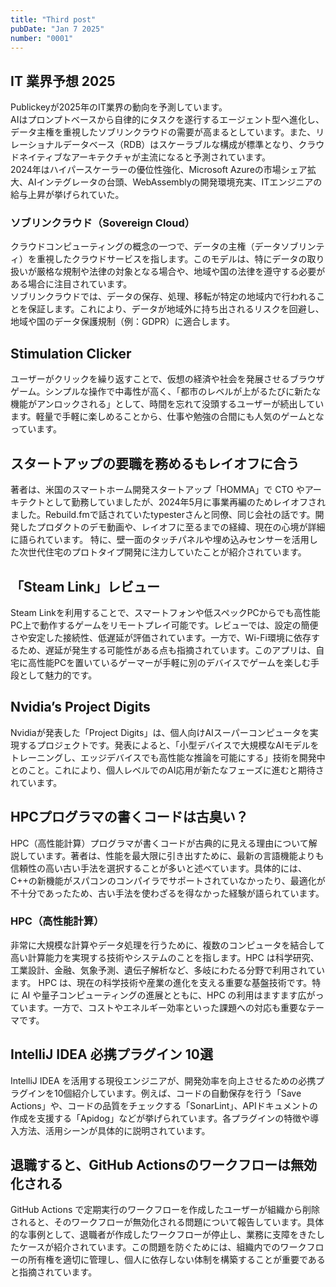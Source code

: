 ```yaml
---
title: "Third post"
pubDate: "Jan 7 2025"
number: "0001"
---
```



## IT 業界予想 2025

Publickeyが2025年のIT業界の動向を予測しています。  
AIはプロンプトベースから自律的にタスクを遂行するエージェント型へ進化し、データ主権を重視したソブリンクラウドの需要が高まるとしています。また、リレーショナルデータベース（RDB）はスケーラブルな構成が標準となり、クラウドネイティブなアーキテクチャが主流になると予測されています。  
2024年はハイパースケーラーの優位性強化、Microsoft Azureの市場シェア拡大、AIインテグレータの台頭、WebAssemblyの開発環境充実、ITエンジニアの給与上昇が挙げられていた。

<QuoteLink
  link="https://www.publickey1.jp/blog/25/publickeyit2025airdb.html"
  text="PublickeyのIT業界予想2025。AIはプロンプトからエージェントへ、ソブリンクラウドに注目、RDBはスケーラブルが基本になるなど"
/>

### ソブリンクラウド（Sovereign Cloud）

クラウドコンピューティングの概念の一つで、データの主権（データソブリンティ）を重視したクラウドサービスを指します。このモデルは、特にデータの取り扱いが厳格な規制や法律の対象となる場合や、地域や国の法律を遵守する必要がある場合に注目されています。  
ソブリンクラウドでは、データの保存、処理、移転が特定の地域内で行われることを保証します。これにより、データが地域外に持ち出されるリスクを回避し、地域や国のデータ保護規制（例：GDPR）に適合します。

## Stimulation Clicker

ユーザーがクリックを繰り返すことで、仮想の経済や社会を発展させるブラウザゲーム。シンプルな操作で中毒性が高く、「都市のレベルが上がるたびに新たな機能がアンロックされる」として、時間を忘れて没頭するユーザーが続出しています。軽量で手軽に楽しめることから、仕事や勉強の合間にも人気のゲームとなっています。

<QuoteLink
  link="https://neal.fun/stimulation-clicker/"
  text="Stimulation Clicker"
/>

## スタートアップの要職を務めるもレイオフに合う

著者は、米国のスマートホーム開発スタートアップ「HOMMA」で CTO やアーキテクトとして勤務していましたが、2024年5月に事業再編のためレイオフされました。Rebuild.fmで話されていたtypesterさんと同僚、同じ会社の話です。開発したプロダクトのデモ動画や、レイオフに至るまでの経緯、現在の心境が詳細に語られています。 特に、壁一面のタッチパネルや埋め込みセンサーを活用した次世代住宅のプロトタイプ開発に注力していたことが紹介されています。

<QuoteLink
  link="https://note.com/kyoro353/n/na0571fff61d9"
  text="米国でスタートアップの要職をやってたけどレイオフされてしまった話"
/>

## 「Steam Link」レビュー

Steam Linkを利用することで、スマートフォンや低スペックPCからでも高性能PC上で動作するゲームをリモートプレイ可能です。レビューでは、設定の簡便さや安定した接続性、低遅延が評価されています。一方で、Wi-Fi環境に依存するため、遅延が発生する可能性がある点も指摘されています。このアプリは、自宅に高性能PCを置いているゲーマーが手軽に別のデバイスでゲームを楽しむ手段として魅力的です。

<QuoteLink
  link="https://somegamingblog.com/steam-link-review"
  text="スマホや低スペックPCでも重量級PCゲームをリモートプレイできる「Steam Link」レビュー"
/>

## Nvidia’s Project Digits

Nvidiaが発表した「Project Digits」は、個人向けAIスーパーコンピュータを実現するプロジェクトです。発表によると、「小型デバイスで大規模なAIモデルをトレーニングし、エッジデバイスでも高性能な推論を可能にする」技術を開発中とのこと。これにより、個人レベルでのAI応用が新たなフェーズに進むと期待されています。

<QuoteLink
  link="https://techcrunch.com/2025/01/06/nvidias-project-digits-is-a-personal-ai-computer/"
  text="Nvidia’s Project Digits: A ‘Personal AI Supercomputer’"
/>

## HPCプログラマの書くコードは古臭い？

HPC（高性能計算）プログラマが書くコードが古典的に見える理由について解説しています。著者は、性能を最大限に引き出すために、最新の言語機能よりも信頼性の高い古い手法を選択することが多いと述べています。具体的には、C++の新機能がスパコンのコンパイラでサポートされていなかったり、最適化が不十分であったため、古い手法を使わざるを得なかった経験が語られています。

<QuoteLink
  link="https://zenn.dev/kaityo256/articles/why-hpc-code-looks-old"
  text="HPC プログラマの書くコードってなんで古臭いの？"
/>

### HPC（高性能計算）

非常に大規模な計算やデータ処理を行うために、複数のコンピュータを結合して高い計算能力を実現する技術やシステムのことを指します。HPC は科学研究、工業設計、金融、気象予測、遺伝子解析など、多岐にわたる分野で利用されています。 HPC は、現在の科学技術や産業の進化を支える重要な基盤技術です。特に AI や量子コンピューティングの進展とともに、HPC の利用はますます広がっています。一方で、コストやエネルギー効率といった課題への対応も重要なテーマです。

## IntelliJ IDEA 必携プラグイン 10選

IntelliJ IDEA を活用する現役エンジニアが、開発効率を向上させるための必携プラグインを10個紹介しています。例えば、コードの自動保存を行う「Save Actions」や、コードの品質をチェックする「SonarLint」、APIドキュメントの作成を支援する「Apidog」などが挙げられています。各プラグインの特徴や導入方法、活用シーンが具体的に説明されています。

<QuoteLink
  link="https://zenn.dev/takuya77088/articles/intellij-idea-plugins"
  text="現役エンジニアが厳選！ IntelliJ IDEA 必携プラグイン10選"
/>

## 退職すると、GitHub Actionsのワークフローは無効化される

GitHub Actions で定期実行のワークフローを作成したユーザーが組織から削除されると、そのワークフローが無効化される問題について報告しています。具体的な事例として、退職者が作成したワークフローが停止し、業務に支障をきたしたケースが紹介されています。この問題を防ぐためには、組織内でのワークフローの所有権を適切に管理し、個人に依存しない体制を構築することが重要であると指摘されています。

<QuoteLink
  link="https://shmokmt.hatenablog.com/entry/20250106/cron-workflow-disabled"
  text="GitHub Actionsで定期実行のワークフローを組んだユーザーが退職すると、ワークフローは無効化される"
/>
